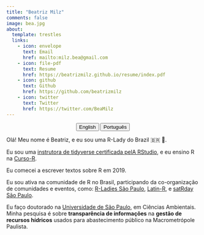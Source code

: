 ```yaml
---
title: "Beatriz Milz"
comments: false
image: bea.jpg
about:
  template: trestles
  links:
    - icon: envelope
      text: Email
      href: mailto:milz.bea@gmail.com
    - icon: file-pdf
      text: Resume
      href: https://beatrizmilz.github.io/resume/index.pdf  
    - icon: github
      text: Github
      href: https://github.com/beatrizmilz
    - icon: twitter
      text: Twitter
      href: https://twitter.com/BeaMilz      
---
```



<center>
<div class="btn-group" role="group" aria-label="About">
  <a href="about.html"> <button type="button" class="btn btn-primary me-md-2 btn-sm">English</button></a> 
    <a href="about-pt.html"> <button type="button" class="btn btn-primary me-md-2 btn-sm">Português</button></a> 
</div>
</center>

::: {#hero-heading}
Olá!
Meu nome é Beatriz, e eu sou uma R-Lady do Brazil 🇧🇷 💜.

Eu sou uma [instrutora de tidyverse certificada pelA RStudio](https://education.rstudio.com/trainers/people/milz+beatriz/), e eu ensino R na [Curso-R](https://curso-r.com/).

Eu comecei a escrever textos sobre R em 2019.

Eu sou ativa na comunidade de R no Brasil, participando da co-organização de comunidades e eventos, como: [R-Ladies São Paulo](https://twitter.com/RLadiesSaoPaulo), [Latin-R](https://twitter.com/LatinR_Conf), e [satRday São Paulo](https://twitter.com/satRdaySP).

Eu faço doutorado na [Universidade de São Paulo](http://www.iee.usp.br/), em Ciências Ambientais.
Minha pesquisa é sobre **transparência de informações** na **gestão de recursos hídricos** usados para abastecimento público na Macrometrópole Paulista.
:::
